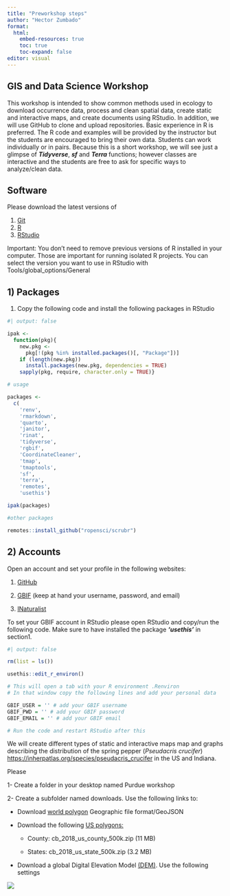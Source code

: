 ```yaml
---
title: "Preworkshop steps"
author: "Hector Zumbado"
format: 
  html:
    embed-resources: true
    toc: true
    toc-expand: false
editor: visual
---
```


## GIS and Data Science Workshop

This workshop is intended to show common methods used in ecology to download occurrence data, process and clean spatial data, create static and interactive maps, and create documents using RStudio. In addition, we will use GitHub to clone and upload repositories. Basic experience in R is preferred. The R code and examples will be provided by the instructor but the students are encouraged to bring their own data. Students can work individually or in pairs. Because this is a short workshop, we will see just a glimpse of ***Tidyverse***, ***sf*** and ***Terra*** functions; however classes are interactive and the students are free to ask for specific ways to analyze/clean data.

## Software

Please download the latest versions of

1.  [Git](https://git-scm.com/download/)
2.  [R](https://cran.rstudio.com/)
3.  [RStudio](https://posit.co/download/rstudio-desktop/)

Important: You don't need to remove previous versions of R installed in your computer. Those are important for running isolated R projects. You can select the version you want to use in RStudio with Tools/global_options/General

## 1) Packages

1.  Copy the following code and install the following packages in RStudio

```r
#| output: false

ipak <- 
  function(pkg){ 
    new.pkg <- 
      pkg[!(pkg %in% installed.packages()[, "Package"])]
    if (length(new.pkg)) 
      install.packages(new.pkg, dependencies = TRUE)
    sapply(pkg, require, character.only = TRUE)}

# usage

packages <- 
  c(
    'renv',
    'rmarkdown',
    'quarto',
    'janitor',
    'rinat',
    'tidyverse', 
    'rgbif',
    'CoordinateCleaner',
    'tmap',
    'tmaptools',
    'sf',
    'terra',
    'remotes',
    'usethis')

ipak(packages)

#other packages

remotes::install_github("ropensci/scrubr")

```

## 2) Accounts

Open an account and set your profile in the following websites:

1.  [GitHub](https://github.com/)

2.  [GBIF](https://www.gbif.org/) (keep at hand your username, password, and email)

3.  [INaturalist](https://www.inaturalist.org/)

To set your GBIF account in RStudio please open RStudio and copy/run the following code. Make sure to have installed the package ***'usethis'*** in section1.

```r
#| output: false

rm(list = ls())

usethis::edit_r_environ()

# This will open a tab with your R environment .Renviron
# In that window copy the following lines and add your personal data

GBIF_USER = '' # add your GBIF username
GBIF_PWD = '' # add your GBIF password
GBIF_EMAIL = '' # add your GBIF email

# Run the code and restart RStudio after this

```

We will create different types of static and interactive maps map and graphs describing the distribution of the spring pepper (*Pseudacris crucifer*) <https://inherpatlas.org/species/pseudacris_crucifer> in the US and Indiana.

Please

1- Create a folder in your desktop named Purdue workshop

2- Create a subfolder named downloads. Use the following links to:

-   Download [world polygon](https://public.opendatasoft.com/explore/dataset/world-administrative-boundaries/export/?flg=en-us) Geographic file format/GeoJSON

-   Download the following [US polygons:](https://www.census.gov/geographies/mapping-files/time-series/geo/carto-boundary-file.html)

    -   County: cb_2018_us_county_500k.zip (11 MB)

    -   States: cb_2018_us_state_500k.zip (3.2 MB)

-   Download a global Digital Elevation Model [(DEM)](https://www.earthenv.org/topography). Use the following settings

![](dem_settings.jpg){fig-align="left"}

## 
